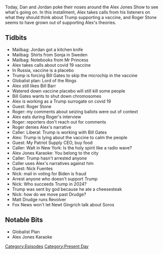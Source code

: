 {{DEFAULTSORT:
    #_EPISODE_0483:September 17, 2020
}}{{Episode
    | title           = September 17, 2020
    | caption         = Listen to this episode on [https://knowledgefight.libsyn.com/483-september-17-2020 Libsyn] [https://open.spotify.com/episode/1HJ5a48ugCh3g1YPedyaMc Spotify]
    | episodeNumber   = 483
    | length          = 01:21:51
    | airDate         = September 18, 2020
    | coverageDate    = September 17, 2020
    | episodeType     = [[:Category:Present Day|Present Day]]
    | appearance      = [[Bill Gates]], [[Bill Barr]], [[Roger Stone]], [[Nick Fuentes]], [[Newt Gingrich]]
    | previousEpisode = [[482: September 15, 2020]]
    | nextEpisode     = [[484: September 18-19, 2020]]
}}

{{Stub}}

Today, Dan and Jordan poke their noses around the Alex Jones Show to see what's going on. In this installment, Alex takes calls from his listeners on what they should think about Trump supporting a vaccine, and Roger Stone seems to have grown out of supporting Alex's theories.

==Tidbits==

*Mailbag: Jordan got a kitchen knife
*Mailbag: Shirts from Sonja in Sweden
*Mailbag: Notebooks from Mr Princess
*Alex takes calls about covid 19 vaccine
*In Russia, vaccine is a placebo
*Trump is forcing Bill Gates to skip the microchip in the vaccine
*Globalist plan: Lord of the Rings
*Alex still likes Bill Barr
*Watered down vaccine placebo will still kill some people
*Bill Gates wants to shut down chromosomes
*Alex is working as a Trump surrogate on covid 19
*Guest: Roger Stone
*Roger: my comments about seizing ballots were out of context
*Alex eats during Roger's interview
*Roger: reporters don't reach out for comments
*Roger denies Alex's narrative
*Caller: Liberal: Trump is working with Bill Gates
*Alex: Trump is lying about the vaccine to calm the people
*Guest: My Patriot Supply CEO, buy food
*Caller: Walt in New York: Is the holy spirit like a radio wave?
*Alex Jones Karaoke: You belong to the city
*Caller: Trump hasn't arrested anyone
*Caller uses Alex's narratives against him
*Guest: Nick Fuentes
*Nick: mail in voting for Biden is fraud
*Arrest anyone who doesn't support Trump
*Nick: Who succeeds Trump in 2024?
*Trump was sent by god because he ate a cheesesteak
*Nick: how do we move past Drudge?
*Matt Drudge runs Revolver
*Fox News won't let Newt Gingrich talk about Soros

==Notable Bits==

*Globalist Plan
*Alex Jones Karaoke

[[Category:Episodes]]
[[Category:Present Day]]
